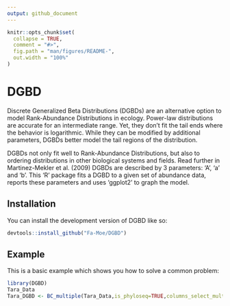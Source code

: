 ```yaml
---
output: github_document
---
```


<!-- README.md is generated from README.Rmd. Please edit that file -->

```r
knitr::opts_chunk$set(
  collapse = TRUE,
  comment = "#>",
  fig.path = "man/figures/README-",
  out.width = "100%"
)
```

# DGBD

<!-- badges: start -->
<!-- badges: end -->

Discrete Generalized Beta Distributions (DGBDs) are an alternative option to model
Rank-Abundance Distributions in ecology. Power-law distributions are accurate 
for an intermediate range. Yet, they don't fit the tail ends where the behavior
is logarithmic. While they can be modified by additional parameters, 
DGBDs better model the tail regions of the distribution.


DGBDs not only fit well to Rank-Abundance Distributions, but also to ordering 
distributions in other biological systems and fields. Read further in Martinez-Mekler et al. (2009) \doi{10.1371/journal.pone.0004791}
DGBDs are described by 3 parameters: 'A', 'a' and 'b'. This 'R' package
fits a DGBD to a given set of abundance data, reports these parameters and
uses 'ggplot2' to graph the model.


## Installation

You can install the development version of DGBD like so:

``` r
devtools::install_github("Fa-Moe/DGBD")
```

## Example

This is a basic example which shows you how to solve a common problem:

```r
library(DGBD)
Tara_Data
Tara_DGBD <- BC_multiple(Tara_Data,is_phyloseq=TRUE,columns_select_multiple = c(1,3),plot_silent=T)
```
